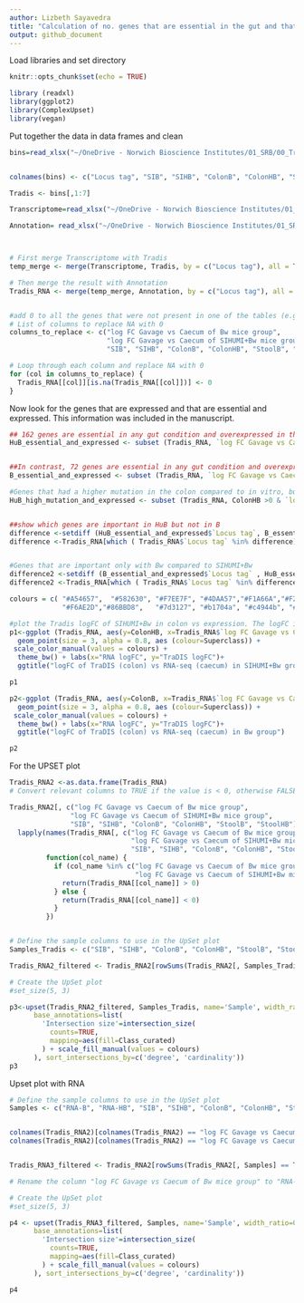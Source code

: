 ```yaml
---
author: Lizbeth Sayavedra
title: "Calculation of no. genes that are essential in the gut and that are expressed"
output: github_document
---
```


Load libraries and set directory

```r
knitr::opts_chunk$set(echo = TRUE)

library (readxl)
library(ggplot2)
library(ComplexUpset)
library(vegan)

```

Put together the data in data frames and clean
```R

bins=read_xlsx("~/OneDrive - Norwich Bioscience Institutes/01_SRB/00_Tradis/00_Mice/Tradis_analysis/ALBA_enrichment_temp/OVERVIEW_filtered_logfc3.xlsx", range = "B3:P839",  sheet="filtered_logfc_HF_PAT")


colnames(bins) <- c("Locus tag", "SIB", "SIHB", "ColonB", "ColonHB", "StoolB", "StoolHB", "RNA-B", "RNA-HB", "Superclass", "Class", "Class_curated", "Subclass", "Subsystem", "Product PATRIC")

Tradis <- bins[,1:7]


```



``` r

Transcriptome=read_xlsx("~/OneDrive - Norwich Bioscience Institutes/01_SRB/00_Tradis/00_Mice/Tradis_analysis/ALBA_enrichment_temp/OVERVIEW_filtered_logfc3.xlsx", range = "A3:D2856",  sheet="Degustaug24")

Annotation= read_xlsx("~/OneDrive - Norwich Bioscience Institutes/01_SRB/00_Tradis/00_Mice/Tradis_analysis/ALBA_enrichment_temp/OVERVIEW_filtered_logfc3.xlsx", range ="C1:I4583", sheet = "PATRIC_TO_NCBI")



# First merge Transcriptome with Tradis
temp_merge <- merge(Transcriptome, Tradis, by = c("Locus tag"), all = TRUE)

# Then merge the result with Annotation
Tradis_RNA <- merge(temp_merge, Annotation, by = c("Locus tag"), all = TRUE)


#add 0 to all the genes that were not present in one of the tables (e.g. Tradis or RNA-seq)
# List of columns to replace NA with 0
columns_to_replace <- c("log FC Gavage vs Caecum of Bw mice group", 
                        "log FC Gavage vs Caecum of SIHUMI+Bw mice group",
                        "SIB", "SIHB", "ColonB", "ColonHB", "StoolB", "StoolHB")

# Loop through each column and replace NA with 0
for (col in columns_to_replace) {
  Tradis_RNA[[col]][is.na(Tradis_RNA[[col]])] <- 0
}


```

Now look for the genes that are expressed and that are essential and expressed. This information was included in the manuscript.

```r

## 162 genes are essential in any gut condition and overexpressed in the caecum compared to in vitro conditions
HuB_essential_and_expressed <- subset (Tradis_RNA, `log FC Gavage vs Caecum of SIHUMI+Bw mice group` > 0 & c(SIHB <0 | StoolHB <0 | ColonHB <0 ))


##In contrast, 72 genes are essential in any gut condition and overexpressed in the caecum compared to in vitro conditions
B_essential_and_expressed <- subset (Tradis_RNA, `log FC Gavage vs Caecum of Bw mice group` >0 & c(SIB <0 | StoolB <0 | ColonB <0 ))
```


```r
#Genes that had a higher mutation in the colon compared to in vitro, but that were expressed 
HuB_high_mutation_and_expressed <- subset (Tradis_RNA, ColonHB >0 & `log FC Gavage vs Caecum of SIHUMI+Bw mice group` >0)


##show which genes are important in HuB but not in B
difference <-setdiff (HuB_essential_and_expressed$`Locus tag`, B_essential_and_expressed$`Locus tag` )
difference <-Tradis_RNA[which ( Tradis_RNA$`Locus tag` %in% difference),]


#Genes that are important only with Bw compared to SIHUMI+Bw
difference2 <-setdiff (B_essential_and_expressed$`Locus tag` , HuB_essential_and_expressed$`Locus tag`)
difference2 <-Tradis_RNA[which ( Tradis_RNA$`Locus tag` %in% difference2),]

colours = c( "#A54657",  "#582630", "#F7EE7F", "#4DAA57","#F1A66A","#F26157", "#F9ECCC", "#679289", "#33658A",
             "#F6AE2D","#86BBD8", 	"#7d3127", "#b1704a", "#c4944b", "#405a3b", "#2b3958", "#386122", "#e5a946", "#e3711d", "#bcb3cf", "#1A85FF", "#D41159", "#FFC20A", "#D35FB7")

#plot the Tradis logFC of SIHUMI+Bw in colon vs expression. The logFC in TraDIS <0 means more important in the gut. The logFC >0 will be more expressed in the gut compared to in vitro
p1<-ggplot (Tradis_RNA, aes(y=ColonHB, x=Tradis_RNA$`log FC Gavage vs Caecum of SIHUMI+Bw mice group`))+ 
  geom_point(size = 3, alpha = 0.8, aes (colour=Superclass)) +
 scale_color_manual(values = colours) +
  theme_bw() + labs(x="RNA logFC", y="TraDIS logFC")+
  ggtitle("logFC of TraDIS (colon) vs RNA-seq (caecum) in SIHUMI+Bw group")

p1

```

```r
p2<-ggplot (Tradis_RNA, aes(y=ColonB, x=Tradis_RNA$`log FC Gavage vs Caecum of Bw mice group`))+ 
  geom_point(size = 3, alpha = 0.8, aes (colour=Superclass)) +
 scale_color_manual(values = colours) +
  theme_bw() + labs(x="RNA logFC", y="TraDIS logFC")+
  ggtitle("logFC of TraDIS (colon) vs RNA-seq (caecum) in Bw group")

p2
```

For the UPSET plot
```r
Tradis_RNA2 <-as.data.frame(Tradis_RNA)
# Convert relevant columns to TRUE if the value is < 0, otherwise FALSE

Tradis_RNA2[, c("log FC Gavage vs Caecum of Bw mice group", 
               "log FC Gavage vs Caecum of SIHUMI+Bw mice group", 
               "SIB", "SIHB", "ColonB", "ColonHB", "StoolB", "StoolHB")] <- 
  lapply(names(Tradis_RNA[, c("log FC Gavage vs Caecum of Bw mice group", 
                              "log FC Gavage vs Caecum of SIHUMI+Bw mice group", 
                              "SIB", "SIHB", "ColonB", "ColonHB", "StoolB", "StoolHB")]), 
         function(col_name) {
           if (col_name %in% c("log FC Gavage vs Caecum of Bw mice group", 
                               "log FC Gavage vs Caecum of SIHUMI+Bw mice group")) {
             return(Tradis_RNA[[col_name]] > 0)
           } else {
             return(Tradis_RNA[[col_name]] < 0)
           }
         })


# Define the sample columns to use in the UpSet plot
Samples_Tradis <- c("SIB", "SIHB", "ColonB", "ColonHB", "StoolB", "StoolHB")

Tradis_RNA2_filtered <- Tradis_RNA2[rowSums(Tradis_RNA2[, Samples_Tradis] == TRUE) > 0, ]

# Create the UpSet plot
#set_size(5, 3)

p3<-upset(Tradis_RNA2_filtered, Samples_Tradis, name='Sample', width_ratio=0.1, 
      base_annotations=list(
        'Intersection size'=intersection_size(
          counts=TRUE,
          mapping=aes(fill=Class_curated) 
        ) + scale_fill_manual(values = colours)
      ), sort_intersections_by=c('degree', 'cardinality'))
p3
```
Upset plot with RNA
```r


# Define the sample columns to use in the UpSet plot
Samples <- c("RNA-B", "RNA-HB", "SIB", "SIHB", "ColonB", "ColonHB", "StoolB", "StoolHB")


colnames(Tradis_RNA2)[colnames(Tradis_RNA2) == "log FC Gavage vs Caecum of Bw mice group"] <- "RNA-B"
colnames(Tradis_RNA2)[colnames(Tradis_RNA2) == "log FC Gavage vs Caecum of SIHUMI+Bw mice group"] <- "RNA-HB"


Tradis_RNA3_filtered <- Tradis_RNA2[rowSums(Tradis_RNA2[, Samples] == TRUE) > 0, ]

# Rename the column "log FC Gavage vs Caecum of Bw mice group" to "RNA-B"

# Create the UpSet plot
#set_size(5, 3)

p4 <- upset(Tradis_RNA3_filtered, Samples, name='Sample', width_ratio=0.1, 
      base_annotations=list(
        'Intersection size'=intersection_size(
          counts=TRUE,
          mapping=aes(fill=Class_curated) 
        ) + scale_fill_manual(values = colours)
      ), sort_intersections_by=c('degree', 'cardinality'))

p4
```


